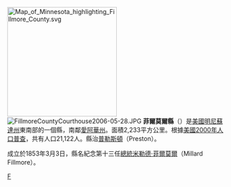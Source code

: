 {{Otheruses|菲爾莫爾縣|subject=美國明尼蘇達州的一個縣|other=同名的縣}}
[[File:Map_of_Minnesota_highlighting_Fillmore_County.svg|250px]]
[[File:FillmoreCountyCourthouse2006-05-28.JPG|thumb]]
'''菲爾莫爾縣'''（{{lang-en|Fillmore County}}）是[[美國|美國]][[明尼蘇達州|明尼蘇達州]]東南部的一個縣，南鄰[[愛阿華州|愛阿華州]]。面積2,233平方公里。根據[[美國2000年人口普查|美國2000年人口普查]]，共有人口21,122人。縣治[[普勒斯頓_(明尼蘇達州)|普勒斯頓]]（Preston）。
	
成立於1853年3月3日，縣名紀念第十三任[[總統|總統]][[米勒德·菲爾莫爾|米勒德·菲爾莫爾]]（Millard Fillmore）。
{{Minnesota-stub}}

[[Category:明尼苏达州行政区划|F]]